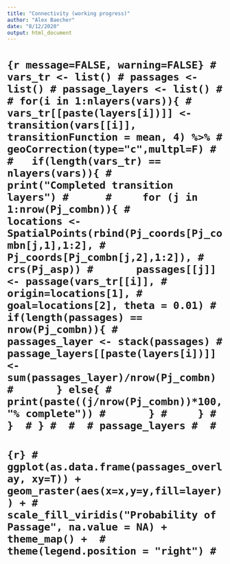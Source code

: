 ```yaml
---
title: "Connectivity (working progress)"
author: "Alex Baecher"
date: "8/12/2020"
output: html_document
---
```


# ```{r message=FALSE, warning=FALSE}
# vars_tr <- list()
# passages <- list()
# passage_layers <- list()
# 
# for(i in 1:nlayers(vars)){
#   vars_tr[[paste(layers[i])]] <- transition(vars[[i]], transitionFunction = mean, 4) %>%
#     geoCorrection(type="c",multpl=F)
#   
#   if(length(vars_tr) == nlayers(vars)){
#     print("Completed transition layers")
#     
#     for (j in 1:nrow(Pj_combn)){
#       locations <- SpatialPoints(rbind(Pj_coords[Pj_combn[j,1],1:2],
#                                        Pj_coords[Pj_combn[j,2],1:2]),
#                                  crs(Pj_asp))
#       passages[[j]] <- passage(vars_tr[[i]],
#                                origin=locations[1],
#                                goal=locations[2], theta = 0.01)
#       if(length(passages) == nrow(Pj_combn)){
#         passages_layer <- stack(passages)
#         passage_layers[[paste(layers[i])]] <- sum(passages_layer)/nrow(Pj_combn) 
#       } else{
#         print(paste((j/nrow(Pj_combn))*100, "% complete"))
#       }
#     }
#   } 
# }
# 
# 
# passage_layers
# 
# ```
# 
# ```{r}
# ggplot(as.data.frame(passages_overlay, xy=T)) + geom_raster(aes(x=x,y=y,fill=layer)) +
#   scale_fill_viridis("Probability of Passage", na.value = NA) + theme_map() + 
#   theme(legend.position = "right")
# ```
